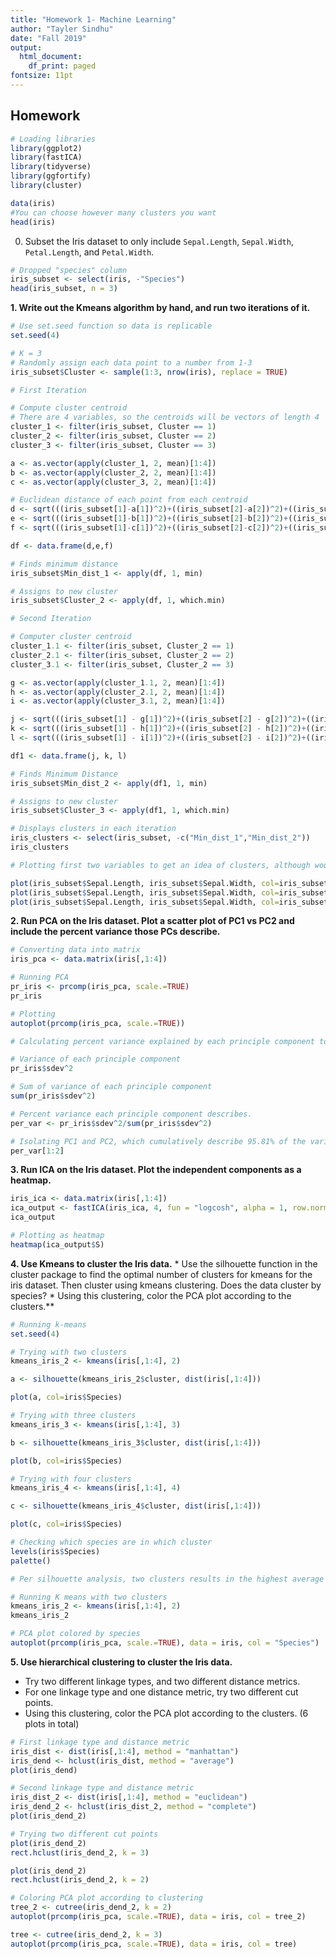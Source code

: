 ```yaml
---
title: "Homework 1- Machine Learning"
author: "Tayler Sindhu"
date: "Fall 2019"
output:
  html_document:
    df_print: paged
fontsize: 11pt
---
```


## Homework
```r
# Loading libraries
library(ggplot2)
library(fastICA)
library(tidyverse)
library(ggfortify)
library(cluster)
```

```r
data(iris)
#You can choose however many clusters you want
head(iris)
```

0. Subset the Iris dataset to only include `Sepal.Length`, `Sepal.Width`, `Petal.Length`, and `Petal.Width`. 
```r
# Dropped "species" column
iris_subset <- select(iris, -"Species")
head(iris_subset, n = 3)
```

**1. Write out the Kmeans algorithm by hand, and run two iterations of it.**
```r
# Use set.seed function so data is replicable
set.seed(4)

# K = 3
# Randomly assign each data point to a number from 1-3
iris_subset$Cluster <- sample(1:3, nrow(iris), replace = TRUE)

# First Iteration

# Compute cluster centroid
# There are 4 variables, so the centroids will be vectors of length 4
cluster_1 <- filter(iris_subset, Cluster == 1)
cluster_2 <- filter(iris_subset, Cluster == 2)
cluster_3 <- filter(iris_subset, Cluster == 3)

a <- as.vector(apply(cluster_1, 2, mean)[1:4])
b <- as.vector(apply(cluster_2, 2, mean)[1:4])
c <- as.vector(apply(cluster_3, 2, mean)[1:4])

# Euclidean distance of each point from each centroid
d <- sqrt(((iris_subset[1]-a[1])^2)+((iris_subset[2]-a[2])^2)+((iris_subset[3]-a[3])^2)+((iris_subset[4]-a[4])^2))
e <- sqrt(((iris_subset[1]-b[1])^2)+((iris_subset[2]-b[2])^2)+((iris_subset[3]-b[3])^2)+((iris_subset[4]-b[4])^2))
f <- sqrt(((iris_subset[1]-c[1])^2)+((iris_subset[2]-c[2])^2)+((iris_subset[3]-c[3])^2)+((iris_subset[4]-c[4])^2))

df <- data.frame(d,e,f)

# Finds minimum distance
iris_subset$Min_dist_1 <- apply(df, 1, min)

# Assigns to new cluster
iris_subset$Cluster_2 <- apply(df, 1, which.min)

# Second Iteration

# Computer cluster centroid
cluster_1.1 <- filter(iris_subset, Cluster_2 == 1)
cluster_2.1 <- filter(iris_subset, Cluster_2 == 2)
cluster_3.1 <- filter(iris_subset, Cluster_2 == 3)

g <- as.vector(apply(cluster_1.1, 2, mean)[1:4])
h <- as.vector(apply(cluster_2.1, 2, mean)[1:4])
i <- as.vector(apply(cluster_3.1, 2, mean)[1:4])

j <- sqrt(((iris_subset[1] - g[1])^2)+((iris_subset[2] - g[2])^2)+((iris_subset[3] - g[3])^2)+((iris_subset[4] - g[4])^2))
k <- sqrt(((iris_subset[1] - h[1])^2)+((iris_subset[2] - h[2])^2)+((iris_subset[3] - h[3])^2)+((iris_subset[4] - h[4])^2))
l <- sqrt(((iris_subset[1] - i[1])^2)+((iris_subset[2] - i[2])^2)+((iris_subset[3] - i[3])^2)+((iris_subset[4] - i[4])^2))

df1 <- data.frame(j, k, l)

# Finds Minimum Distance
iris_subset$Min_dist_2 <- apply(df1, 1, min)

# Assigns to new cluster
iris_subset$Cluster_3 <- apply(df1, 1, which.min)

# Displays clusters in each iteration
iris_clusters <- select(iris_subset, -c("Min_dist_1","Min_dist_2"))
iris_clusters                     
```
```r
# Plotting first two variables to get an idea of clusters, although would have used principal component analysis if prompted, will not show output

plot(iris_subset$Sepal.Length, iris_subset$Sepal.Width, col=iris_subset$Cluster, main = "K-Means Clustering with k=3: Initial Cluster Assignment", xlab = "Sepal Length", ylab = "Sepal Width")
plot(iris_subset$Sepal.Length, iris_subset$Sepal.Width, col=iris_subset$Cluster_2, main = "K-Means Clustering with k=3: First Iteration", xlab = "Sepal Length", ylab = "Sepal Width")
plot(iris_subset$Sepal.Length, iris_subset$Sepal.Width, col=iris_subset$Cluster_3, main = "K-Means Clustering with k=3: Second Iteration", xlab = "Sepal Length", ylab = "Sepal Width")
```

**2. Run PCA on the Iris dataset. Plot a scatter plot of PC1 vs PC2 and include the percent variance those PCs describe.**
```r
# Converting data into matrix 
iris_pca <- data.matrix(iris[,1:4])

# Running PCA
pr_iris <- prcomp(iris_pca, scale.=TRUE)
pr_iris

# Plotting 
autoplot(prcomp(iris_pca, scale.=TRUE))

# Calculating percent variance explained by each principle component to check plot labels

# Variance of each principle component
pr_iris$sdev^2

# Sum of variance of each principle component
sum(pr_iris$sdev^2)

# Percent variance each principle component describes.
per_var <- pr_iris$sdev^2/sum(pr_iris$sdev^2)

# Isolating PC1 and PC2, which cumulatively describe 95.81% of the variance. PC1 describes 72.96% of the variance, and PC2 describes 22.85% of the variance. 
per_var[1:2]
```

**3. Run ICA on the Iris dataset. Plot the independent components as a heatmap.**
```r
iris_ica <- data.matrix(iris[,1:4])
ica_output <- fastICA(iris_ica, 4, fun = "logcosh", alpha = 1, row.norm = FALSE, maxit = 200, tol = 0.0001, verbose = FALSE)
ica_output
```
```r
# Plotting as heatmap
heatmap(ica_output$S)
```

**4. Use Kmeans to cluster the Iris data.**
  * Use the silhouette function in the cluster package to find the optimal number of clusters for kmeans for the iris dataset. Then cluster using kmeans clustering. Does the data cluster by species? 
  * Using this clustering, color the PCA plot according to the clusters.**
```r
# Running k-means
set.seed(4)

# Trying with two clusters
kmeans_iris_2 <- kmeans(iris[,1:4], 2)

a <- silhouette(kmeans_iris_2$cluster, dist(iris[,1:4]))

plot(a, col=iris$Species)

# Trying with three clusters
kmeans_iris_3 <- kmeans(iris[,1:4], 3)

b <- silhouette(kmeans_iris_3$cluster, dist(iris[,1:4]))

plot(b, col=iris$Species)

# Trying with four clusters
kmeans_iris_4 <- kmeans(iris[,1:4], 4)

c <- silhouette(kmeans_iris_4$cluster, dist(iris[,1:4]))

plot(c, col=iris$Species)

# Checking which species are in which cluster
levels(iris$Species)
palette()

# Per silhouette analysis, two clusters results in the highest average silhouette width. The data cluster somewhat by species, in that one species (setosa) is in the first cluster, and the remaining two species (versicolor and virginica) are in the second cluster; however, the clusters do not each represent a species.

# Running K means with two clusters
kmeans_iris_2 <- kmeans(iris[,1:4], 2)
kmeans_iris_2

# PCA plot colored by species
autoplot(prcomp(iris_pca, scale.=TRUE), data = iris, col = "Species")
```
  
**5. Use hierarchical clustering to cluster the Iris data.**

  * Try two different linkage types, and two different distance metrics. 
  * For one linkage type and one distance metric, try two different cut points. 
  * Using this clustering, color the PCA plot according to the clusters. (6  plots in total)
```r
# First linkage type and distance metric
iris_dist <- dist(iris[,1:4], method = "manhattan")
iris_dend <- hclust(iris_dist, method = "average")
plot(iris_dend)

# Second linkage type and distance metric
iris_dist_2 <- dist(iris[,1:4], method = "euclidean")
iris_dend_2 <- hclust(iris_dist_2, method = "complete")
plot(iris_dend_2)
```
```r
# Trying two different cut points
plot(iris_dend_2)
rect.hclust(iris_dend_2, k = 3)

plot(iris_dend_2)
rect.hclust(iris_dend_2, k = 2)
```

```r
# Coloring PCA plot according to clustering
tree_2 <- cutree(iris_dend_2, k = 2)
autoplot(prcomp(iris_pca, scale.=TRUE), data = iris, col = tree_2)

tree <- cutree(iris_dend_2, k = 3)
autoplot(prcomp(iris_pca, scale.=TRUE), data = iris, col = tree)
```
  



